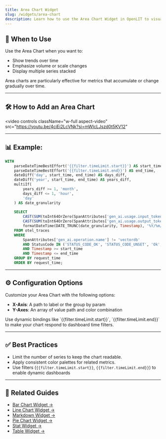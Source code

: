 ```yaml
---
title: Area Chart Widget
slug: /widgets/area-chart
description: Learn how to use the Area Chart Widget in OpenLIT to visualize time-based trends using ClickHouse queries and dynamic parameters.
---
```


## 📌 When to Use

Use the Area Chart when you want to:

- Show trends over time  
- Emphasize volume or scale changes  
- Display multiple series stacked

Area charts are particularly effective for metrics that accumulate or change gradually over time.

---

## 🛠️ How to Add an Area Chart

<video
  controls
  className="w-full aspect-video"
  src="https://youtu.be/4ciEi2LcVNk?si=mWIcLJszd0t5KV12"
></video>

---

## 📊 Example: 

```sql
WITH
	parseDateTimeBestEffort('{{filter.timeLimit.start}}') AS start_time,
	parseDateTimeBestEffort('{{filter.timeLimit.end}}') AS end_time,
	dateDiff('day', start_time, end_time) AS days_diff,
	dateDiff('year', start_time, end_time) AS years_diff,
	multiIf(
	    years_diff >= 1, 'month',
	    days_diff <= 1, 'hour',
	    'day'
	) AS date_granularity  
	
	SELECT 
		CAST(SUM(toInt64OrZero(SpanAttributes['gen_ai.usage.input_tokens'])) AS INTEGER) AS prompt_tokens, 
		CAST(SUM(toInt64OrZero(SpanAttributes['gen_ai.usage.output_tokens'])) AS INTEGER) AS completion_tokens, 
		formatDateTime(DATE_TRUNC(date_granularity, Timestamp), '%Y/%m/%d %R') AS request_time 
	FROM otel_traces  
	WHERE  
		SpanAttributes['gen_ai.operation.name'] != 'vectordb' 
		AND StatusCode IN ('STATUS_CODE_OK', 'STATUS_CODE_UNSET', 'Ok', 'Unset') 
		AND Timestamp >= start_time 
		AND Timestamp <= end_time 
	GROUP BY request_time 
	ORDER BY request_time;

```

---

## ⚙️ Configuration Options

Customize your Area Chart with the following options:

* **X-Axis**: A path to label or the group by param
* **Y-Axes**: An array of value path and color combination

<Tip>
Use dynamic bindings like `{{filter.timeLimit.start}}`, `{{filter.timeLimit.end}}` to make your chart respond to dashboard time filters.
</Tip>

---


## ✅ Best Practices

* Limit the number of series to keep the chart readable.
* Apply consistent color palettes for related metrics.
* Use filters (`{{filter.timeLimit.start}}`, `{{filter.timeLimit.end}}`) to enable dynamic dashboards

---

## 🔗 Related Guides

* [Bar Chart Widget →](/latest/features/dashboards/widgets/bar-chart-widget)
* [Line Chart Widget →](/latest/features/dashboards/widgets/line-chart-widget)
* [Markdown Widget →](/latest/features/dashboards/widgets/markdown-widget)
* [Pie Chart Widget →](/latest/features/dashboards/widgets/pie-chart-widget)
* [Stat Widget →](/latest/features/dashboards/widgets/stat-widget)
* [Table Widget →](/latest/features/dashboards/widgets/table-widget)
